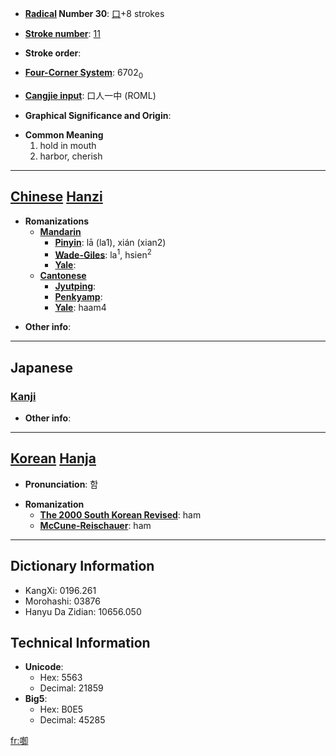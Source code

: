 * '''[[Wiktionary:Chinese radical index| Radical]] Number 30''': [[Wiktionary:Chinese radical index 口|口]]+8 strokes

* '''[[Wiktionary:Chinese total strokes index|Stroke number]]''': [[Wiktionary:Chinese total strokes index 11|11]]

* '''Stroke order''': 

* '''[[Wiktionary:Chinese four corner index|Four-Corner System]]''': 6702<sub>0</sub>

* '''[[Wiktionary:Chinese Cangjie index|Cangjie input]]''': 口人一中 (ROML)

* '''Graphical Significance and Origin''': 

* '''Common Meaning'''
*#hold in mouth
*# harbor, cherish


----

== [[Chinese]] [[Hanzi]] ==

* '''Romanizations'''
** '''[[Mandarin]]'''
*** '''[[Pinyin]]''': lā (la1), xián (xian2)
*** '''[[Wade-Giles]]''': la<sup>1</sup>, hsien<sup>2</sup>
*** '''[[Yale]]''': 
** '''[[Cantonese]]'''
*** '''[[Jyutping]]''':
*** '''[[Penkyamp]]''': 
*** '''[[Yale]]''': haam4

* '''Other info''': 

----

==Japanese==
===[[Kanji]]===
{{kanji|on readings=[[かん]] (kan), [[がん]] (gan)
|kun readings=[[くつわ]] (kutsuwa), [[くつばみ]] (kutsubami), [[ふくむ]] (fukumu)
}}

* '''Other info''':  

----

== [[Korean]] [[Hanja]] ==

* '''Pronunciation''': 함

* '''Romanization'''
** '''[[The 2000 South Korean Revised Romanization|The 2000 South Korean Revised]]''': ham
** '''[[McCune-Reischauer]]''': ham

----

== Dictionary Information ==

* KangXi: 0196.261
* Morohashi: 03876
* Hanyu Da Zidian: 10656.050

== Technical Information ==

* '''Unicode''':
** Hex: 5563
** Decimal: 21859
* '''Big5''':
** Hex: B0E5
** Decimal: 45285

[[fr:啣]]